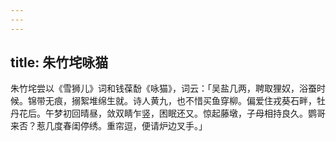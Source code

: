 ```yaml
---
---
---
```

title: 朱竹垞咏猫
---



朱竹垞尝以《雪狮儿》词和钱葆馚《咏猫》，词云：「吴盐几两，聘取狸奴，浴蚕时候。锦带无痕，搦絮堆绵生就。诗人黄九，也不惜买鱼穿柳。偏爱住戎葵石畔，牡丹花后。午梦初回晴昼，敛双睛乍竖，困眠还又。惊起藤墩，子母相持良久。鹦哥来否？惹几度春闺停绣。重帘逗，便请炉边叉手。」